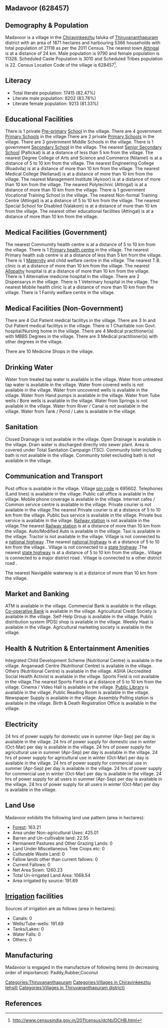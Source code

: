 {{Infobox settlement
| name=Madavoor
| native_name=
| native_name_lang=
| other_name=
| nickname=
| settlement_type=Village
| image_skyline=
| image_alt=
| image_caption=
| pushpin_map=India Kerala
| pushpin_label_position=right
| pushpin_map_alt=
| pushpin_map_caption=Location in Kerala, India
| latd=
| latm=
| lats=
| latNS=
| longd=
| longm=
| longs=
| longEW=
| coordinates_display=inline,title
| subdivision_type=Country
| subdivision_name={{flag|India}}
| subdivision_type1=[[States and territories of India|State]]
| subdivision_name1=Kerala 
| subdivision_type2=[[List of districts of India|District]]
| subdivision_name2=Thiruvananthapuram
| subdivision_type3=Tahsil
| subdivision_name3=Chirayinkeezhu
| website=
| established_title=<!-- Established -->
| established_date=
| founder=
| named_for=
| government_type=
| governing_body=
| unit_pref=Metric=
| area_footnotes=
| area_rank=
| area_total_km2=18.71
| elevation_footnotes=
| elevation_m=
| population_total=21118
| population_as_of=2011
| population_rank=
| population_density_km2=1128
| population_demonym=
| population_footnotes=
| demographics_type1=Languages
| demographics1_title1=Official
| demographics1_info1=[[Malayalam language|Malayalam]]
| timezone1=[[Indian Standard Time|IST]]
| utc_offset1==+5:30
| postal_code_type=[[Postal Index Number|PIN]]
| postal_code=695602
| area_code_type=Telephone code
| area_code=
| registration_plate=
| blank1_name_sec1=Nearest city
| blank1_info_sec1=[[Attingal]]
| blank2_name_sec1=[[Human sex ratio|Sex ratio]]
| blank2_info_sec1=1157 [[male|♂]]/[[female|♀]]
| blank3_name_sec1=Literacy
| blank3_info_sec1=82.47%
| blank1_name_sec2=[[2011 Census of India|2011 census]] code
| blank1_info_sec2=628457
| footnotes=
}}

== Madavoor (628457) ==

== Demography & Population ==

Madavoor is a village in the [[Chirayinkeezhu]] taluka of [[Thiruvananthapuram]] district with an area of 1871 hectares and harbouring 5366 households with total population of 21118 as per the 2011 Census. The nearest town [[Attingal]] is at a distance of 24 km. Male population is 9790 and female population is 11328. Scheduled Caste Population is 3010 and Scheduled Tribes population is 22. Census Location Code of the village is 628457<ref>http://www.censusindia.gov.in/2011census/dchb/DCHB.html</ref>.


== Literacy ==  
* Total literate population: 17415 (82.47%)
* Literate male population: 8202 (83.78%)
* Literate female population: 9213 (81.33%)


== Educational Facilities ==  
There is 1 private [[Pre-primary]] [[School]] in the village.
There are 4 government [[Primary School]]s in the village.There are 2 private [[Primary School]]s in the village.
There are 3 government Middle Schools in the village.
There is 1 government [[Secondary School]] in the village.
The nearest [[Senior Secondary School]] (Pallickal) is at a distance of less than 5 km from the village.
The nearest Degree College of Arts and Science and Commerce (Nilamel) is at a distance of 5 to 10 km from the village.
The nearest Engineering College (Roadvila) is at a distance of more than 10 km from the village.
The nearest Medical College (Nellanad) is at a distance of more than 10 km from the village.
The nearest Management Institute (Ayiroor) is at a distance of more than 10 km from the village.
The nearest Polytechnic (Attingal) is at a distance of more than 10 km from the village.
There is 1 government Vocational Training School in the village.
The nearest Non-formal Training Centre (Attingal) is at a distance of 5 to 10 km from the village.
The nearest Special School for Disabled (Valakom) is at a distance of more than 10 km from the village.
The nearest other educational facilities (Attingal) is at a distance of more than 10 km from the village.


== Medical Facilities (Government) ==
The nearest Commumity health centre is at a distance of 5 to 10 km from the village.
There is 1 [[Primary health centre]] in the village.
The nearest Primary health sub centre is at a distance of less than 5 km from the village.
There is 1 [[Maternity]] and child welfare centre in the village.
The nearest T.B. clinic is at a distance of more than 10 km from the village.
The nearest [[Allopathy]] hospital is at a distance of more than 10 km from the village.
There is 1 Alternative medicine hospital in the village.
There are 2 Dispensarys in the village.
There is 1 Veterinary hospital in the village.
The nearest Mobile health clinic is at a distance of more than 10 km from the village.
There is 1 Family welfare centre in the village.


== Medical Facilities (Non-Government) ==
There are 4 Out Patient medical facilitys in the village.
There are 3 In and Out Patient medical facilitys in the village.
There is 1 Charitable non Govt. hospital/Nursing home in the village.
There are 4 Medical practitioner(s) with MBBS Degrees in the village.
There are 3 Medical practitioner(s) with other degrees in the village.


There are 10 Medicine Shops in the village.



== Drinking Water ==
Water from treated tap water is available in the village.
Water from untreated tap water is available in the village.
Water from covered wells is not available in the village.
Water from uncovered wells is available in the village.
Water from Hand pumps is available in the village.
Water from Tube wells / Bore wells is available in the village.
Water from Springs is not available in the village.
Water from River / Canal is not available in the village.
Water from Tank / Pond / Lake is available in the village.


== Sanitation ==
Closed Drainage is not available in the village.
Open Drainage is available in the village.
Drain water is discharged directly into sewer plant.
Area is covered under Total Sanitation Campaign (TSC).
Community toilet including bath is not available in the village.
Community toilet excluding bath is not available in the village.


== Communication and Transport ==
Post office is available in the village.
Village [[pin code]] is 695602.
Telephones (Land lines) is available in the village.
Public call office is available in the village.
Mobile phone coverage is available in the village.
Internet cafes / Common service centre is available in the village.
Private courier is not available in the village.The nearest Private courier is at a distance of 5 to 10 km from the village.
Public bus service is available in the village.
Private bus service is available in the village.
[[Railway station]] is not available in the village.The nearest [[Railway station]] is at a distance of more than 10 km from the village.
Auto/Modified Auto is available in the village.
Taxi is available in the village.
Tractor is not available in the village.
Village is not connected to a [[national highway]] .The nearest [[national highway]] is at a distance of 5 to 10 km from the village..
Village is not connected to a [[state highway]] .The nearest [[state highway]] is at a distance of 5 to 10 km from the village..
Village is connected to a major district road    .
Village is connected to a other district road  .



The nearest Navigable waterway is at a distance of more than 10 km from the village.



== Market and Banking ==
ATM is available in the village.
Commercial Bank is available in the village.
[[Co-operative Bank]] is available in the village.
Agricultural Credit Society is available in the village.
Self-Help Group is available in the village.
Public distribution system (PDS) shop is available in the village.
Weekly Haat is available in the village.
Agricultural marketing society is available in the village.


== Health & Nutrition & Entertainment Amenities ==
Integrated Child Development Scheme (Nutritional Centre) is available in the village.
Anganwadi Centre (Nutritional Centre) is available in the village.
Others (Nutritional Centre) is available in the village.
ASHA (Accredited Social Health Activist is available in the village.
Sports Field is not available in the village.The nearest Sports Field is at a distance of 5 to 10 km from the village.
Cinema / Video Hall is available in the village.
[[Public Library]] is available in the village.
Public Reading Room is available in the village.
Newspaper Supply is available in the village.
Assembly Polling station is available in the village.
Birth & Death Registration Office is available in the village.


== Electricity ==
24 hrs of power supply for domestic use in summer (Apr-Sep) per day is available in the village.
24 hrs of power supply for domestic use in winter (Oct-Mar) per day is available in the village.
24 hrs of power supply for agricultural use in summer (Apr-Sep) per day is available in the village.
24 hrs of power supply for agricultural use in winter (Oct-Mar) per day is available in the village.
24 hrs of power supply for commercial use in summer (Apr-Sep) per day is available in the village.
24 hrs of power supply for commercial use in winter (Oct-Mar) per day is available in the village.
24 hrs of power supply for all users in summer (Apr-Sep) per day is available in the village.
24 hrs of power supply for all users in winter (Oct-Mar) per day is available in the village.


== Land Use ==
Madavoor exhibits the following land use pattern (area in hectares):
* [[Forest]]: 163.21
* Area under Non-agricultural Uses: 425.01
* Barren and Un-cultivable land: 22.55
* Permanent Pastures and Other Grazing Lands: 0
* Land Under Miscellaneous Tree Crops etc: 0
* Culturable Waste Land: 0
* Fallow lands other than current fallows: 0
* Current Fallows: 0
* Net Area Sown: 1260.23
* Total Un-irrigated Land Area: 1068.54
* Area irrigated by source: 191.69


== [[Irrigation]] facilities ==
Sources of irrigation are as follows (area in hectares):
* Canals: 0
* Wells/Tube-wells: 191.69
* Tanks/Lakes: 0
* Water Falls: 0
* Others: 0


== Manufacturing ==
Madavoor is engaged in the manufacture of following items (in decreasing order of importance): Paddy,Rubber,Coconut


[[Categories:Thiruvananthapuram]]
[[Categories:Villages in Chirayinkeezhu tehsil)]]
[[Categories:Villages in Thiruvananthapuram district)]]


== References ==
{{Reflist}}


